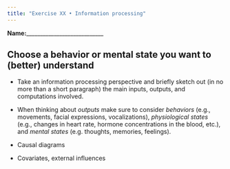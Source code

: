 ```yaml
---
title: "Exercise XX • Information processing"
---
```


**Name:**____________________________


## Choose a behavior or mental state you want to (better) understand

- Take an information processing perspective and briefly sketch out (in no more than a short paragraph) the main inputs, outputs, and computations involved.
- When thinking about *outputs* make sure to consider *behaviors* (e.g., movements, facial expressions, vocalizations), *physiological states* (e.g., changes in heart rate, hormone concentrations in the blood, etc.), and *mental states* (e.g. thoughts, memories, feelings).

- Causal diagrams
- Covariates, external influences


